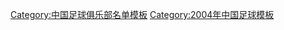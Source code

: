 {{Football squad with logo
 | name      = 2004年厦门蓝狮名单
 | bgcolor   = #0000AA
 | textcolor   = #FFFFFF
 | teamname  = 厦门蓝狮
 | seasontitle=[[2004年中国足球甲级联赛|<span style="color: #FFFFFF;">2004年</span>]][[中国足球甲级联赛|<span style="color: #FFFFFF;">中甲联赛</span>]]第3名
 | teamlogo  =  
 | p1=[[李偉 (中國足球運動員)|李伟]]
 | p2=[[杨罡]]
 | p3=[[杨小奇]]
 | p4=[[崔军]]
 | p5=[[孟令忠]]
 | p6=[[张永海 (1978年)|张永海]]
 | p7=[[郑炎]]
 | p8=[[耿鑫]]
 | p9=[[贝丁·图穆|图穆]]
 | p10=[[李洪洋]]
 | p11=[[任猛]]
 | p12=[[李鲲]]
 | p14=[[赵铭 (1984年)|赵铭]]
 | p15=[[阿里]]
 | p16=[[黄隆]]
 | p17=[[张骏 (足球运动员)|张骏]]
 | p18=[[张天罡]]
 | p19=[[魏惠平]]
 | p20=[[党云飞]]
 | p21=[[吴昆盛]]
 | p22=[[戚晓光]]
 | p23=[[李童]]
 | p24=[[郭聪弈]]
 | p25=[[曾伟杰]]
 | p26=[[侯海晶]]
 | p27=[[张晓斌]]
 | p29=[[阿莱克斯·阿格鲍|阿格鲍]]
 | p30=[[祁闽]]
 | p31=[[德扬·萨里奇|萨里奇]]
 | p32=[[宋超]]
 | manager=[[高洪波 (足球运动员)|高洪波]]
}}<noinclude>
{{DEFAULTSORT:Xiamen Blue Lions F.C. Squad 2004}}
[[Category:中国足球俱乐部名单模板]]
[[Category:2004年中国足球模板]]